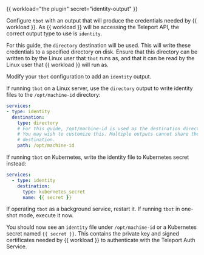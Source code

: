 {{ workload="the plugin" secret="identity-output" }}

Configure `tbot` with an output that will produce the credentials needed by 
{{ workload }}. As {{ workload }} will be accessing the Teleport API, the correct
output type to use is `identity`.

For this guide, the `directory` destination will be used. This will write these
credentials to a specified directory on disk. Ensure that this directory can
be written to by the Linux user that `tbot` runs as, and that it can be read by
the Linux user that {{ workload }} will run as.

Modify your `tbot` configuration to add an `identity` output.

If running `tbot` on a Linux server, use the `directory` output to write
identity files to the `/opt/machine-id` directory:

```yaml
services:
- type: identity
  destination:
    type: directory
    # For this guide, /opt/machine-id is used as the destination directory.
    # You may wish to customize this. Multiple outputs cannot share the same
    # destination.
    path: /opt/machine-id
```

If running `tbot` on Kubernetes, write the identity file to Kubernetes secret
instead:

```yaml
services:
  - type: identity
    destination:
      type: kubernetes_secret
      name: {{ secret }}
```

If operating `tbot` as a background service, restart it. If running `tbot` in
one-shot mode, execute it now.

You should now see an `identity` file under `/opt/machine-id` or a Kubernetes
secret named `{{ secret }}`. This contains the private key and signed
certificates needed by {{ workload }} to authenticate with the Teleport Auth
Service.

